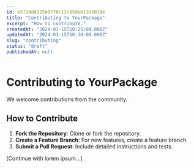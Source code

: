 ```yaml
---
id: e572dd4325b97f0c12c85de613d2018e
title: "Contributing to YourPackage"
excerpt: "How to contribute."
createdAt: "2024-01-15T10:25:00.000Z"
updatedAt: "2024-01-15T10:30:00.000Z"
slug: "contributing"
status: "draft"
publishedAt: null
---
```


# Contributing to YourPackage

We welcome contributions from the community.

## How to Contribute

1. **Fork the Repository**: Clone or fork the repository.
2. **Create a Feature Branch**: For new features, create a feature branch.
3. **Submit a Pull Request**: Include detailed instructions and tests.

[Continue with lorem ipsum...]
